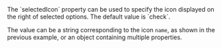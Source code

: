 
<Section code="selectedIcon">
  The `selectedIcon` property can be used to specify the icon displayed on
  the right of selected options.  The default value is `check`.

  <Example
    Component={Name}
    code={NameSrc}
    caption="selectedIcon"
    highlightLines="8"
    expand={false}
  />

  The value can be a string corresponding to the icon `name`, as shown in the
  previous example, or an object containing multiple properties.

  <Example
    Component={Object}
    code={ObjectSrc}
    caption="selectedIcon"
    highlightLines="8-12"
    expand={false}
  />
</Section>

